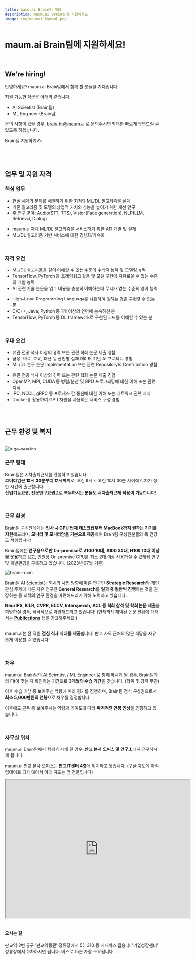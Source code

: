 ```yaml
---
title: maum.ai Brain팀 채용
description: maum.ai Brain팀에 지원하세요!
image: img/maumai_Symbol.png
---
```




# maum.ai Brain팀에 지원하세요!

<br/>

## We're hiring!

안녕하세요? maum.ai Brain팀에서 함께 할 분들을 기다립니다.

지원 가능한 직군은 아래와 같습니다.
- AI Scientist (Brain팀)
- ML Engineer (Brain팀)

문의 사항이 있을 경우, brain-hr@maum.ai 로 문의주시면 최대한 빠르게 답변드릴 수 있도록 하겠습니다.



<div className={styles.buttons}>
    <Link
        className="button button--secondary button--lg"
        to="https://forms.gle/szytvUCyd9eKuL4F8">
        Brain팀 지원하기✍
    </Link>
</div>

<br/><br/>



## 업무 및 지원 자격

### 핵심 업무

<Tabs groupId="job-position">
<TabItem value="requirements" label="AI Scientist" default>

- 현실 세계의 문제를 해결하기 위한 최적의 ML/DL 알고리즘을 설계
- 기존 알고리즘 및 모델의 상업적 가치와 성능을 높이기 위한 개선 연구
- 주 연구 분야: Audio(STT, TTS), Vision(Face generation), NLP(LLM, Retrieval, Dialog)

</TabItem>
<TabItem value="ml-engineer" label="ML Engineer">

- maum.ai 자체 ML/DL 알고리즘을 서비스하기 위한 API 개발 및 설계
- ML/DL 알고리즘 기반 서비스에 대한 경량화/가속화

</TabItem>
</Tabs>

<br/>


### 자격 요건

<Tabs groupId="job-position">
<TabItem value="requirements" label="AI Scientist" default>

- ML/DL 알고리즘을 깊이 이해할 수 있는 수준의 수학적 능력 및 모델링 능력
- TensorFlow, PyTorch 등 프레임워크 활용 및 모델 구현에 자유로울 수 있는 수준의 개발 능력
- AI 관련 기술 논문을 읽고 내용을 충분히 이해하는데 무리가 없는 수준의 영어 능력

</TabItem>
<TabItem value="ml-engineer" label="ML Engineer">

- High-Level Programming Language를 사용하여 원하는 것을 구현할 수 있는 분
- C/C++, Java, Python 중 1개 이상의 언어에 능숙하신 분
- TensorFlow, PyTorch 등 DL framework로 구현된 코드를 이해할 수 있는 분

</TabItem>
</Tabs>

<br/>


### 우대 요건

<Tabs groupId="job-position">
<TabItem value="requirements" label="AI Scientist" default>

- 유관 전공 석사 이상의 경력 또는 관련 학회 논문 제출 경험
- 금융, 의료, 교육, 패션 등 산업별 실제 데이터 기반 AI 프로젝트 경험
- ML/DL 연구 논문 Implementation 또는 관련 Repository의 Contribution 경험

</TabItem>
<TabItem value="ml-engineer" label="ML Engineer">

- 유관 전공 석사 이상의 경력 또는 관련 학회 논문 제출 경험
- OpenMP, MPI, CUDA 등 병렬/분산 및 GPU 프로그래밍에 대한 이해 또는 관련 지식
- IPC, NCCL, gRPC 등 프로세스 간 통신에 대한 이해 또는 네트워크 관련 지식
- Docker를 활용하여 GPU 자원을 사용하는 서비스 구성 경험

</TabItem>
</Tabs>


<br/><br/>

## 근무 환경 및 복지

<br/>

<img className={styles.figCenter} src={figAlgoSession} alt="algo-session" />

<br/>


### 근무 형태

Brain팀은 시차출퇴근제를 진행하고 있습니다.  
**코어타임은 10시 30분부터 17시까지**로, 오전 8시 ~ 오전 10시 30분 사이에 각자가 정한 시간에 출근합니다.  
**산업기능요원, 전문연구요원으로 복무하시는 분들도 시차출퇴근제 적용이 가능**합니다!

<br/>

### 근무 환경

Brain팀 구성원에게는 **입사 시 GPU 탑재 데스크탑부터 MacBook까지 원하는 기기를 지원**해드리며, **모니터 및 모니터암을 기본으로 제공**하여 Brain팀 구성원분들의 목 건강도 책임집니다!  

Brain팀에는 **연구용으로만 On-premise로 V100 10대, A100 30대, H100 10대 이상을 운용**하고 있고, 인원당 On-premise GPU를 최소 2대 이상 사용하실 수 있게끔 연구 및 개발환경을 구축하고 있습니다. (2023년 07월 기준)

<img className={styles.figCenter} src={figBrainRoom} alt="brain-room" />

<br/>

Brain팀 AI Scientist는 회사의 사업 방향에 따른 연구인 **Strategic Research**와 개인 관심 주제에 따른 자유 연구인 **General Research**를 **일과 중 절반씩 진행**하는 것을 권장하는 등 최적의 연구 환경을 마련해드리기 위해 노력하고 있습니다. 

**NeurIPS, ICLR, CVPR, ECCV, Interspeech, ACL 등 학회 참석 및 학회 논문 제출**을 희망하실 경우, 적극적으로 지원해드리고 있습니다! (현재까지 채택된 논문 현황에 대해서는 **[Publications](/publications)** 탭을 참고해주세요!)  
<br/>

maum.ai는 전 직원 **점심 식사 식대를 제공**합니다. 판교 사옥 근처의 많은 식당을 자유롭게 이용할 수 있습니다!



<br/>

### 처우

maum.ai Brain팀의 AI Scientist / ML Engineer 로 함께 하시게 될 경우, Brain팀과의 Fit이 맞는 지 확인하는 기간으로 **3개월의 수습 기간**을 갖습니다. (학위 및 경력 무관) 

이후 수습 기간 중 보여주신 역량에 따라 평가를 진행하며, Brain팀 정식 구성원으로서 **최소 5,000만원의 연봉**으로 처우를 결정합니다.

이후에도 근무 중 보여주시는 역량과 기여도에 따라 **파격적인 연봉 인상**을 진행하고 있습니다.

<br/>

### 사무실 위치

maum.ai Brain팀에서 함께 하시게 될 경우, **판교 본사 오피스 및 연구소**에서 근무하시게 됩니다.

maum.ai 판교 본사 오피스는 **판교IT센터 4층**에 위치하고 있습니다. (구글 지도에 아직 업데이트 되지 않아서 아래 지도는 앞 건물입니다)

<div className={styles.mapResponsive}>
<iframe className={styles.googleMap} src="https://www.google.com/maps/embed?pb=!1m18!1m12!1m3!1d3169.06967057869!2d127.08936028182508!3d37.41182811281841!2m3!1f0!2f0!3f0!3m2!1i1024!2i768!4f13.1!3m3!1m2!1s0x357ca7c7e7677691%3A0x2c4282e124e93f95!2zTEgg7YyQ6rWQ7KCcMu2FjO2BrOuFuOuwuOumrCDquLDsl4XshLHsnqXshLzthLA!5e0!3m2!1sen!2skr!4v1691572468680!5m2!1sen!2skr" width="600" height="450" allowfullscreen="" loading="lazy" referrerpolicy="no-referrer-when-downgrade"></iframe>
</div>

<br/>

#### 오시는 길

판교역 2번 출구 '판교역동편' 정류장에서 55, 310 등 시내버스 탑승 후 '기업성장센터' 정류장에서 하차하시면 됩니다. 버스로 15분 가량 소요됩니다.
